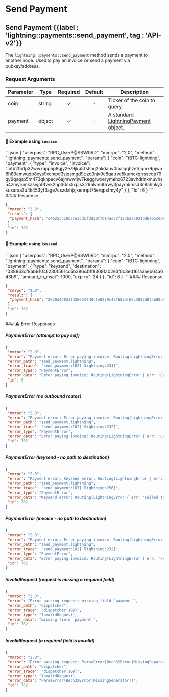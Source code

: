 
# Send Payment

## Send Payment {{label : 'lightning::payments::send_payment', tag : 'API-v2'}}

The `lightning::payments::send_payment` method sends a payment to another node. Used to pay an invoice or send a payment via pubkey/address.

### Request Arguments

| Parameter | Type   | Required | Default | Description                                                                                                      |
| --------- | ------ | :------: | :-----: | ---------------------------------------------------------------------------------------------------------------- |
| coin      | string |     ✓    |   `-`   | Ticker of the coin to query.                                                                                     |
| payment   | object |     ✓    |   `-`   | A standard [LightningPayment](/komodo-defi-framework/api/common_structures/lightning/#lightning-payment) object. |

#### 📌 Example using `invoice`

<CodeGroup title="Send Payment" tag="POST" label="lightning::payments::send_payment" mm2MethodDecorate="true">
  ```json
  {
    "userpass": "RPC_UserP@SSW0RD",
    "mmrpc": "2.0",
    "method": "lightning::payments::send_payment",
    "params": {
      "coin": "tBTC-lightning",
      "payment": {
        "type": "invoice",
        "invoice": "lntb20u1p32wwxapp5p8gjy2e79jku5tshhq2nkdauv0malqqhzefnqmx9pjwa8h83cmwqdp8xys9xcmpd3sjqsmgd9czq3njv9c8qatrvd5kumcxqrrsscqp79qy9qsqsp5m473qknpecv6ajmwwtjw7keggrwxerymehx6723avhdrlnxmuvhs54zmyrumkasvjp0fvvk2np30cx5xpjs329alvm60rwy3payrnkmsd3n8ahnky3kuxaraa3u4k453yf3age7cszdxhjxjkennpt75erqpsfmy4y"
      }
    },
    "id": 6
  }
  ```
</CodeGroup>

<CollapsibleSection expandedText="Hide Response" collapsedText="Show Response">
  #### Response

  ```json
  {
   "mmrpc": "2.0",
   "result": {
    "payment_hash": "c4e25cc10d77e3cd5f3d2af7b14ad72f123b2a5021bd6705c0b8ee8386bdeceb"
   },
   "id": 762
  }
  ```
</CollapsibleSection>

#### 📌 Example using `keysend`

<CodeGroup title="Send Payment" tag="POST" label="lightning::payments::send_payment" mm2MethodDecorate="true">
  ```json
  {
    "userpass": "RPC_UserP@SSW0RD",
    "mmrpc": "2.0",
    "method": "lightning::payments::send_payment",
    "params": {
      "coin": "tBTC-lightning",
      "payment": {
        "type": "keysend",
        "destination": "038863cf8ab91046230f561cd5b386cbff8309fa02e3f0c3ed161a3aeb64a643b9",
        "amount_in_msat": 1000,
        "expiry": 24
      }
    },
    "id": 6
  }
  ```
</CodeGroup>

<CollapsibleSection expandedText="Hide Response" collapsedText="Show Response">
  #### Response

  ```json
  {
   "mmrpc": "2.0",
   "result": {
    "payment_hash": "2620d47033fd366bff40cfe0879c47f683ef66c3882d0fab88a9bc72b5499655"
   },
   "id": 762
  }
  ```
</CollapsibleSection>

<CollapsibleSection expandedText="Hide Error Responses" collapsedText="Show Error Responses">
  ### ⚠️ Error Responses

  ##### PaymentError (attempt to pay self)

  ```json
  {
   "mmrpc": "2.0",
   "error": "Payment error: Error paying invoice: Routing(LightningError { err: 'Cannot generate a route to ourselves', action: IgnoreError })",
   "error_path": "send_payment.lightning",
   "error_trace": "send_payment:102] lightning:231]",
   "error_type": "PaymentError",
   "error_data": "Error paying invoice: Routing(LightningError { err: 'Cannot generate a route to ourselves', action: IgnoreError })",
   "id": 6
  }
  ```

  ##### PaymentError (no outbound routes)

  ```json
  {
   "mmrpc": "2.0",
   "error": "Payment error: Error paying invoice: Routing(LightningError { err: 'Cannot route when there are no outbound routes away from us ', action: IgnoreError })",
   "error_path": "send_payment.lightning",
   "error_trace": "send_payment:102] lightning:232]",
   "error_type": "PaymentError",
   "error_data": "Error paying invoice: Routing(LightningError { err: 'Cannot route when there are no outbound routes away from us ', action: IgnoreError })",
   "id": 762
  }
  ```

  ##### PaymentError (keysend - no path to destination)

  ```json
  {
   "mmrpc": "2.0",
   "error": "Payment error: Keysend error: Routing(LightningError { err: 'Failed to find a path to the given destination', action: IgnoreError })",
   "error_path": "send_payment.lightning",
   "error_trace": "send_payment:107] lightning:256]",
   "error_type": "PaymentError",
   "error_data": "Keysend error: Routing(LightningError { err: 'Failed to find a path to the given destination', action: IgnoreError })",
   "id": 762
  }
  ```

  ##### PaymentError (invoice - no path to destination)

  ```json
  {
   "mmrpc": "2.0",
   "error": "Payment error: Error paying invoice: Routing(LightningError { err: 'Failed to find a path to the given destination', action: IgnoreError })",
   "error_path": "send_payment.lightning",
   "error_trace": "send_payment:102] lightning:232]",
   "error_type": "PaymentError",
   "error_data": "Error paying invoice: Routing(LightningError { err: 'Failed to find a path to the given destination', action: IgnoreError })",
   "id": 762
  }
  ```

  ##### InvalidRequest (request is missing a required field)

  ```json
  {
   "mmrpc": "2.0",
   "error": "Error parsing request: missing field `payment`",
   "error_path": "dispatcher",
   "error_trace": "dispatcher:109]",
   "error_type": "InvalidRequest",
   "error_data": "missing field `payment`",
   "id": 762
  }
  ```

  ##### InvalidRequest (a required field is invalid)

  ```json
  {
   "mmrpc": "2.0",
   "error": "Error parsing request: ParseError(Bech32Error(MissingSeparator))",
   "error_path": "dispatcher",
   "error_trace": "dispatcher:109]",
   "error_type": "InvalidRequest",
   "error_data": "ParseError(Bech32Error(MissingSeparator))",
   "id": 762
  }
  ```
</CollapsibleSection> 